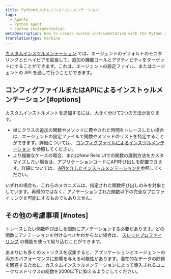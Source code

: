 ```yaml
---
title: Pythonカスタムインストゥルメンテーション
tags:
  - Agents
  - Python agent
  - Custom instrumentation
metaDescription: How to create custom instrumentation with the Python agent by updating the config file or making direct calls to the agent API.
translationType: machine
---
```


[カスタムインスツルメンテーション](/docs/apm/other-features/metrics/custom-instrumentation) では、エージェントのデフォルトのモニタリングとビヘイビアを拡張して、追加の機能コールとアクティビティをターゲットにすることができます。これは、エージェントの設定ファイル、またはエージェントの API を通して行うことができます。

## コンフィグファイルまたはAPIによるインストゥルメンテーション [#options]

カスタムインストルメントを追加するには、大きく分けて2つの方法があります。

* 単にクラスの追加の関数やメソッドに費やされた時間をトレースしたい場合は、エージェントの設定ファイルで関数やメソッドのリストを特定することができます。詳細については、 [コンフィグファイルによるインスツルメンテーション](/docs/agents/python-agent/custom-instrumentation/python-custom-instrumentation-config-file) を参照してください。
* より複雑なケースの場合、またはNew Relic UIでの関数の識別方法をカスタマイズしたい場合は、アプリケーションコードにAPI呼び出しを配置できます。詳細については、 [APIを介したインストルメンテーションを](/docs/agents/python-agent/custom-instrumentation/python-custom-instrumentation-api)参照してください。

いずれの場合も、これらのメカニズムは、指定された関数呼び出しのみを対象としています。再帰的ではなく、アノテーションされた関数以下の完全なプロファイリングを可能にするものでもありません。

## その他の考慮事項 [#notes]

トレースしたい関数呼び出しを個別にアノテーションする必要があります。どの関数にアノテーションを付けるべきかわからない場合は、 [スレッドプロファイリング](/docs/applications-menu/thread-profiler) の機能を使って絞り込むことができます。

<Callout variant="caution">
  あまりにも多くのメトリクスを収集すると、アプリケーションとエージェントの両方のパフォーマンスに影響を与える可能性があります。潜在的なデータの問題を回避するために、カスタムインスツルメンテーションによって導入されるユニークなメトリクスの総数を2000以下に抑えるようにしてください。
</Callout>